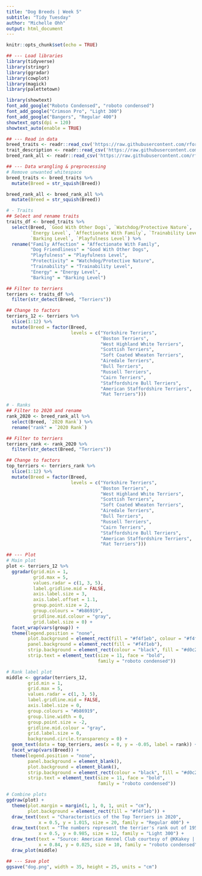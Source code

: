 ```yaml
---
title: "Dog Breeds | Week 5"
subtitle: "Tidy Tuesday"
author: "Michelle Ohh"
output: html_document
---
```


```r
knitr::opts_chunk$set(echo = TRUE)
```

```r
## --- Load libraries
library(tidyverse)
library(stringr)
library(ggradar)
library(cowplot)
library(magick)
library(palettetown)

library(showtext)
font_add_google("Roboto Condensed", "roboto condensed")
font_add_google("Crimson Pro", "Light 300")
font_add_google("Bangers", "Regular 400")
showtext_opts(dpi = 120)
showtext_auto(enable = TRUE)
```

```r
## --- Read in data
breed_traits <- readr::read_csv('https://raw.githubusercontent.com/rfordatascience/tidytuesday/master/data/2022/2022-02-01/breed_traits.csv')
trait_description <- readr::read_csv('https://raw.githubusercontent.com/rfordatascience/tidytuesday/master/data/2022/2022-02-01/trait_description.csv')
breed_rank_all <- readr::read_csv('https://raw.githubusercontent.com/rfordatascience/tidytuesday/master/data/2022/2022-02-01/breed_rank.csv')
```

```r
## --- Data wrangling & preprocessing
# Remove unwanted whitespace
breed_traits <- breed_traits %>% 
  mutate(Breed = str_squish(Breed))

breed_rank_all <- breed_rank_all %>% 
  mutate(Breed = str_squish(Breed))

# - Traits
## Select and rename traits
traits_df <- breed_traits %>% 
  select(Breed, `Good With Other Dogs`, `Watchdog/Protective Nature`, 
         `Energy Level`, `Affectionate With Family`, `Trainability Level`, 
         `Barking Level`, `Playfulness Level`) %>% 
  rename("Family Affection" = "Affectionate With Family",
         "Dog Friendliness" = "Good With Other Dogs",
         "Playfulness" = "Playfulness Level",
         "Protectivity" = "Watchdog/Protective Nature",
         "Trainability" = "Trainability Level",
         "Energy" = "Energy Level",
         "Barking" = "Barking Level")

## Filter to terriers
terriers <- traits_df %>% 
  filter(str_detect(Breed, "Terriers"))

## Change to factors
terriers_12 <- terriers %>% 
  slice(1:12) %>% 
  mutate(Breed = factor(Breed,
                        levels = c("Yorkshire Terriers", 
                                   "Boston Terriers", 
                                   "West Highland White Terriers",
                                   "Scottish Terriers", 
                                   "Soft Coated Wheaten Terriers", 
                                   "Airedale Terriers",
                                   "Bull Terriers",
                                   "Russell Terriers",
                                   "Cairn Terriers",
                                   "Staffordshire Bull Terriers",
                                   "American Staffordshire Terriers",
                                   "Rat Terriers")))

# - Ranks
## Filter to 2020 and rename 
rank_2020 <- breed_rank_all %>% 
  select(Breed, `2020 Rank`) %>% 
  rename("rank" = `2020 Rank`)

## Filter to terriers
terriers_rank <- rank_2020 %>% 
  filter(str_detect(Breed, "Terriers"))

## Change to factors
top_terriers <- terriers_rank %>% 
  slice(1:12) %>% 
  mutate(Breed = factor(Breed,
                        levels = c("Yorkshire Terriers", 
                                   "Boston Terriers", 
                                   "West Highland White Terriers",
                                   "Scottish Terriers", 
                                   "Soft Coated Wheaten Terriers", 
                                   "Airedale Terriers",
                                   "Bull Terriers",
                                   "Russell Terriers",
                                   "Cairn Terriers",
                                   "Staffordshire Bull Terriers",
                                   "American Staffordshire Terriers",
                                   "Rat Terriers")))
```

```r
## --- Plot
# Main plot
plot <- terriers_12 %>%
  ggradar(grid.min = 1, 
          grid.max = 5,
          values.radar = c(1, 3, 5),
          label.gridline.mid = FALSE,
          axis.label.size = 3,
          axis.label.offset = 1.1,
          group.point.size = 2,
          group.colours = "#b86919",
          gridline.mid.colour = "gray",
          grid.label.size = 0) +
  facet_wrap(vars(group)) + 
  theme(legend.position = "none",
        plot.background = element_rect(fill = "#f4f1eb", colour = "#f4f1eb"),
        panel.background = element_rect(fill = "#f4f1eb"),
        strip.background = element_rect(colour = "black", fill = "#d0c2aa"),
        strip.text = element_text(size = 11, face = "bold",
                                  family = "roboto condensed"))

# Rank label plot
middle <- ggradar(terriers_12,
        grid.min = 1, 
        grid.max = 5,
        values.radar = c(1, 3, 5),
        label.gridline.mid = FALSE,
        axis.label.size = 0,
        group.colours = "#b86919",
        group.line.width = 0,
        group.point.size = -2,
        gridline.mid.colour = "gray",
        grid.label.size = 0,
        background.circle.transparency = 0) +
  geom_text(data = top_terriers, aes(x = 0, y = -0.05, label = rank)) +
  facet_wrap(vars(Breed)) +
  theme(legend.position = "none",
        panel.background = element_blank(),
        plot.background = element_blank(),
        strip.background = element_rect(colour = "black", fill = "#d0c2aa"),
        strip.text = element_text(size = 11, face = "bold",
                                  family = "roboto condensed"))

# Combine plots
ggdraw(plot) +
  theme(plot.margin = margin(1, 1, 0, 1, unit = "cm"),
        plot.background = element_rect(fill = "#f4f1eb")) +
  draw_text(text = "Characteristics of the Top Terriers in 2020", 
            x = 0.5, y = 1.015, size = 20, family = "Regular 400") +
  draw_text(text = "The numbers represent the terrier's rank out of 195 dogs. Each characteristic is rated from 1 (low) to 5 (high).", 
            x = 0.5, y = 0.985, size = 12, family = "Light 300") +
  draw_text(text = "Source: American Kennel Club courtesy of @KKakey | #TidyTuesday Week 5",
            x = 0.84, y = 0.025, size = 10, family = "roboto condensed") +
  draw_plot(middle)

## --- Save plot
ggsave("dog.png", width = 35, height = 25, units = "cm")
```